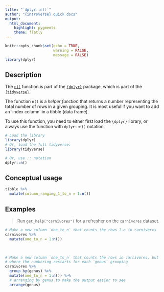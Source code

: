 ```yaml
---
title: "`dplyr::n()`"
author: "{introverse} quick docs"
output: 
  html_document:
    highlight: pygments
    theme: flatly
---
```



```r
knitr::opts_chunk$set(echo = TRUE, 
                      warning = FALSE, 
                      message = FALSE)
library(dplyr)
```


## Description

The [`n()`](https://dplyr.tidyverse.org/reference/n.html) function is part of the [`{dplyr}`](https://dplyr.tidyverse.org/) package, which is part of the [`{tidyverse}`](https://www.tidyverse.org/).

The function `n()` is a *helper function* that returns a number representing the total number of rows in a given grouping. It is most useful if you want to add an 'index column' in a tibble (data frame).


<!-- Add the following if the topic is a function that does NOT come with base R, and uncomment/fill in the subsequent multiline HTML comment: -->
To use this function, you need to either first load the `{dplyr}` library, or always use the function with `dplyr::n()` notation.

```r
# Load the library
library(dplyr)
# Or, load the full tidyverse:
library(tidyverse)

# Or, use :: notation
dplyr::n()
```


## Conceptual usage 

```r
tibble %>% 
  mutate(column_ranging_1_to_n = 1:n())
```

## Examples

> Run `get_help("carnivores")` for a refresher on the `carnivores` dataset.

```r
# Make a new column `one_to_n` that counts the rows 1-n in carnivores
carnivores %>%
  mutate(one_to_n = 1:n())
```

<br>  <!-- Do not delete the <br>, and make sure to keep the previous and following lines blank. -->


```r
# Make a new column `one_to_n` that counts the rows in carnivores, but
# where the numbering restarts for each `genus` grouping
carnivores %>%
  group_by(genus) %>%
  mutate(one_to_n = 1:n()) %>%
  # arranging by genus to make the output easier to see
  arrange(genus)
```
